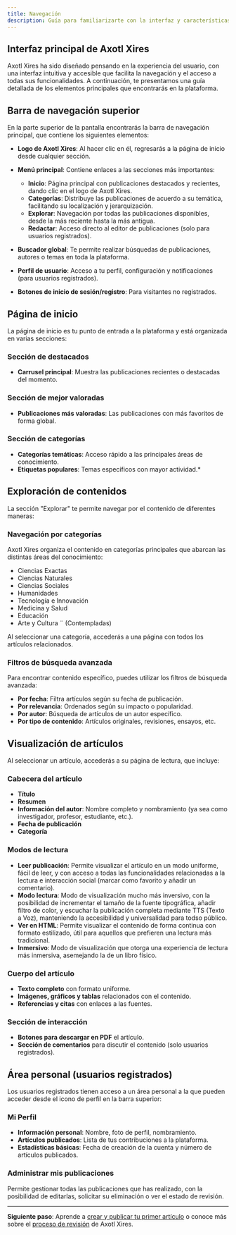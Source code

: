 ```yaml
---
title: Navegación 
description: Guía para familiarizarte con la interfaz y características de Axotl Xires
---
```



## Interfaz principal de Axotl Xires

Axotl Xires ha sido diseñado pensando en la experiencia del usuario, con una interfaz intuitiva y accesible que facilita la navegación y el acceso a todas sus funcionalidades. A continuación, te presentamos una guía detallada de los elementos principales que encontrarás en la plataforma.

## Barra de navegación superior

En la parte superior de la pantalla encontrarás la barra de navegación principal, que contiene los siguientes elementos:

- **Logo de Axotl Xires**: Al hacer clic en él, regresarás a la página de inicio desde cualquier sección.

- **Menú principal**: Contiene enlaces a las secciones más importantes:
  - **Inicio**: Página principal con publicaciones destacados y recientes, dando clic en el logo de Axotl Xires.
  - **Categorías**: Distribuye las publicaciones de acuerdo a su temática, facilitando su localización y jerarquización.
  - **Explorar**: Navegación por todas las publicaciones disponibles, desde la más reciente hasta la más antigua.
  - **Redactar**: Acceso directo al editor de publicaciones (solo para usuarios registrados).
- **Buscador global**: Te permite realizar búsquedas de publicaciones, autores o temas en toda la plataforma.
- **Perfil de usuario**: Acceso a tu perfil, configuración y notificaciones (para usuarios registrados).
- **Botones de inicio de sesión/registro**: Para visitantes no registrados.

## Página de inicio

La página de inicio es tu punto de entrada a la plataforma y está organizada en varias secciones:

### Sección de destacados

- **Carrusel principal**: Muestra las publicaciones recientes o destacadas del momento.

### Sección de mejor valoradas

- **Publicaciones más valoradas**: Las publicaciones con más favoritos de forma global.

### Sección de categorías

- **Categorías temáticas**: Acceso rápido a las principales áreas de conocimiento.
- **Etiquetas populares**: Temas específicos con mayor actividad.*

## Exploración de contenidos

La sección "Explorar" te permite navegar por el contenido de diferentes maneras:

### Navegación por categorías

Axotl Xires organiza el contenido en categorías principales que abarcan las distintas áreas del conocimiento:

- Ciencias Exactas
- Ciencias Naturales
- Ciencias Sociales
- Humanidades
- Tecnología e Innovación
- Medicina y Salud
- Educación
- Arte y Cultura
¨
(Contempladas)

Al seleccionar una categoría, accederás a una página con todos los artículos relacionados.

### Filtros de búsqueda avanzada

Para encontrar contenido específico, puedes utilizar los filtros de búsqueda avanzada:

- **Por fecha**: Filtra artículos según su fecha de publicación.
- **Por relevancia**: Ordenados según su impacto o popularidad.
- **Por autor**: Búsqueda de artículos de un autor específico.
- **Por tipo de contenido**: Artículos originales, revisiones, ensayos, etc.

## Visualización de artículos

Al seleccionar un artículo, accederás a su página de lectura, que incluye:

### Cabecera del artículo

- **Título**
- **Resumen**
- **Información del autor**: Nombre completo y nombramiento (ya sea como investigador, profesor, estudiante, etc.).
- **Fecha de publicación**
- **Categoría**

### Modos de lectura

- **Leer publicación**: Permite visualizar el artículo en un modo uniforme, fácil de leer, y con acceso a todas las funcionalidades relacionadas a la lectura e interacción social (marcar como favorito y añadir un comentario).
- **Modo lectura**: Modo de visualización mucho más inversivo, con la posibilidad de incrementar el tamaño de la fuente tipográfica, añadir filtro de color, y escuchar la publicación completa mediante TTS (Texto a Voz), manteniendo la accesibilidad y universalidad para todso público.
- **Ver en HTML**: Permite visualizar el contenido de forma continua con formato estilizado, útil para aquellos que prefieren una lectura más tradicional.
- **Inmersivo**: Modo de visualización que otorga una experiencia de lectura más inmersiva, asemejando la de un libro físico.

### Cuerpo del artículo

- **Texto completo** con formato uniforme.
- **Imágenes, gráficos y tablas** relacionados con el contenido.
- **Referencias y citas** con enlaces a las fuentes.

### Sección de interacción

- **Botones para descargar en PDF** el artículo.
- **Sección de comentarios** para discutir el contenido (solo usuarios registrados).

## Área personal (usuarios registrados)

Los usuarios registrados tienen acceso a un área personal a la que pueden acceder desde el icono de perfil en la barra superior:

### Mi Perfil

- **Información personal**: Nombre, foto de perfil, nombramiento.
- **Artículos publicados**: Lista de tus contribuciones a la plataforma.
- **Estadísticas básicas**: Fecha de creación de la cuenta y número de artículos publicados.

### Administrar mis publicaciones

Permite gestionar todas las publicaciones que has realizado, con la posibilidad de editarlas, solicitar su eliminación o ver el estado de revisión.



---

**Siguiente paso**: Aprende a [crear y publicar tu primer artículo](/crear-articulos/) o conoce más sobre el [proceso de revisión](/proceso-revision/) de Axotl Xires. 